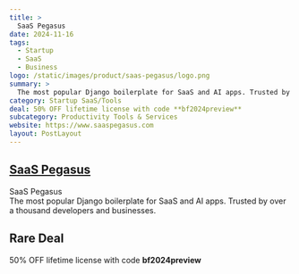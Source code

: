 ```yaml
---
title: >
  SaaS Pegasus
date: 2024-11-16
tags:
  - Startup
  - SaaS
  - Business
logo: /static/images/product/saas-pegasus/logo.png
summary: >
  The most popular Django boilerplate for SaaS and AI apps. Trusted by over a thousand developers and businesses.
category: Startup SaaS/Tools
deal: 50% OFF lifetime license with code **bf2024preview**
subcategory: Productivity Tools & Services
website: https://www.saaspegasus.com
layout: PostLayout
---
```


## [SaaS Pegasus](https://www.saaspegasus.com)

SaaS Pegasus <br/>
The most popular Django boilerplate for SaaS and AI apps. Trusted by over a thousand developers and businesses.

## Rare Deal

50% OFF lifetime license with code **bf2024preview**
